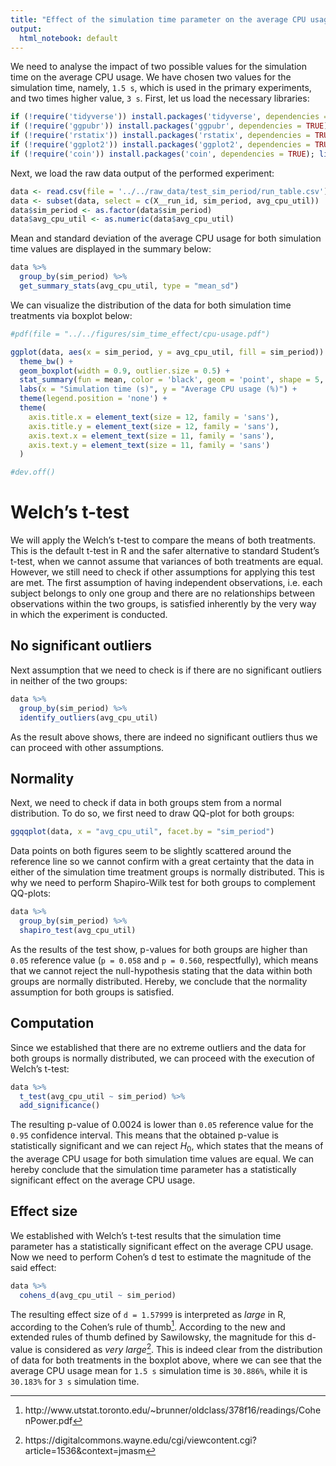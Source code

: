 ```yaml
---
title: "Effect of the simulation time parameter on the average CPU usage"
output:
  html_notebook: default
---
```


We need to analyse the impact of two possible values for the simulation time on the average CPU usage. We have chosen two values for the simulation time, namely, `1.5 s`, which is used in the primary experiments, and two times higher value, `3 s`. First, let us load the necessary libraries:
```r
if (!require('tidyverse')) install.packages('tidyverse', dependencies = TRUE); library('tidyverse')
if (!require('ggpubr')) install.packages('ggpubr', dependencies = TRUE); library('ggpubr')
if (!require('rstatix')) install.packages('rstatix', dependencies = TRUE); library('rstatix')
if (!require('ggplot2')) install.packages('ggplot2', dependencies = TRUE); library('ggplot2')
if (!require('coin')) install.packages('coin', dependencies = TRUE); library('coin')
```

Next, we load the raw data output of the performed experiment:
```r
data <- read.csv(file = '../../raw_data/test_sim_period/run_table.csv')
data <- subset(data, select = c(X__run_id, sim_period, avg_cpu_util))
data$sim_period <- as.factor(data$sim_period)
data$avg_cpu_util <- as.numeric(data$avg_cpu_util)
```

Mean and standard deviation of the average CPU usage for both simulation time values are displayed in the summary below:
```r
data %>%
  group_by(sim_period) %>%
  get_summary_stats(avg_cpu_util, type = "mean_sd")
```

We can visualize the distribution of the data for both simulation time treatments via boxplot below:
```r
#pdf(file = "../../figures/sim_time_effect/cpu-usage.pdf")

ggplot(data, aes(x = sim_period, y = avg_cpu_util, fill = sim_period)) +
  theme_bw() + 
  geom_boxplot(width = 0.9, outlier.size = 0.5) + 
  stat_summary(fun = mean, color = 'black', geom = 'point', shape = 5, size = 1.5) +
  labs(x = "Simulation time (s)", y = "Average CPU usage (%)") +
  theme(legend.position = 'none') +
  theme(
    axis.title.x = element_text(size = 12, family = 'sans'),
    axis.title.y = element_text(size = 12, family = 'sans'),
    axis.text.x = element_text(size = 11, family = 'sans'),
    axis.text.y = element_text(size = 11, family = 'sans')
  )

#dev.off()
```

# Welch's t-test

We will apply the Welch's t-test to compare the means of both treatments. This is the default t-test in R and the safer alternative to standard Student's t-test, when we cannot assume that variances of both treatments are equal. However, we still need to check if other assumptions for applying this test are met. The first assumption of having independent observations, i.e. each subject belongs to only one group and there are no relationships between observations within the two groups, is satisfied inherently by the very way in which the experiment is conducted.

## No significant outliers

Next assumption that we need to check is if there are no significant outliers in neither of the two groups:
```r
data %>% 
  group_by(sim_period) %>%
  identify_outliers(avg_cpu_util)
```

As the result above shows, there are indeed no significant outliers thus we can proceed with other assumptions.

## Normality

Next, we need to check if data in both groups stem from a normal distribution. To do so, we first need to draw QQ-plot for both groups:
```r
ggqqplot(data, x = "avg_cpu_util", facet.by = "sim_period")
```
Data points on both figures seem to be slightly scattered around the reference line so we cannot confirm with a great certainty that the data in either of the simulation time treatment groups is normally distributed. This is why we need to perform Shapiro-Wilk test for both groups to complement QQ-plots:
```r
data %>%
  group_by(sim_period) %>%
  shapiro_test(avg_cpu_util)
```
As the results of the test show, p-values for both groups are higher than `0.05` reference value (`p = 0.058` and `p = 0.560`, respectfully), which means that we cannot reject the null-hypothesis stating that the data within both groups are normally distributed. Hereby, we conclude that the normality assumption for both groups is satisfied.

## Computation

Since we established that there are no extreme outliers and the data for both groups is normally distributed, we can proceed with the execution of Welch's t-test:
```r
data %>%
  t_test(avg_cpu_util ~ sim_period) %>%
  add_significance()
```
The resulting p-value of $0.0024$ is lower than `0.05` reference value for the `0.95` confidence interval. This means that the obtained p-value is statistically significant and we can reject $H_0$, which states that the means of the average CPU usage for both simulation time values are equal. We can hereby conclude that the simulation time parameter has a statistically significant effect on the average CPU usage.

## Effect size

We established with Welch's t-test results that the simulation time parameter has a statistically significant effect on the average CPU usage. Now we need to perform Cohen's d test to estimate the magnitude of the said effect:

```r
data %>%
  cohens_d(avg_cpu_util ~ sim_period)
```
The resulting effect size of `d = 1.57999` is interpreted as _large_ in R, according to the Cohen's rule of thumb^[http://www.utstat.toronto.edu/~brunner/oldclass/378f16/readings/CohenPower.pdf]. According to the new and extended rules of thumb defined by Sawilowsky, the magnitude for this d-value is considered as _very large_^[https://digitalcommons.wayne.edu/cgi/viewcontent.cgi?article=1536&context=jmasm]. This is indeed clear from the distribution of data for both treatments in the boxplot above, where we can see that the average CPU usage mean for `1.5 s` simulation time is `30.886%`, while it is `30.183%` for `3 s` simulation time.

